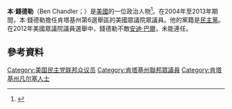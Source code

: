 '''本·錢德勒'''（Ben Chandler；{{bd|1959年|9月12日}}）是[[美國|美國]]的一位政治人物<ref>{{cite web|url=http://freepages.genealogy.rootsweb.ancestry.com/~battle/reps/chandler.htm|title=chandler|work=ancestry.com|access-date=2016-01-04|archive-url=https://web.archive.org/web/20160412032618/http://freepages.genealogy.rootsweb.ancestry.com/~battle/reps/chandler.htm|archive-date=2016-04-12|dead-url=yes}}</ref>。在2004年至2013年期間，本·錢德勒擔任肯塔基州第6選舉區的美國眾議院眾議員。他的黨籍是[[民主黨_(美國)|民主黨]]。在2012年美國眾議院議員選舉中，錢德勒不敵[[安迪·巴爾|安迪·巴爾]]，未能連任。
== 參考資料 ==
{{reflist}}
[[Category:美国民主党联邦众议员|Category:美国民主党联邦众议员]]
[[Category:肯塔基州聯邦眾議員|Category:肯塔基州聯邦眾議員]]
[[Category:肯塔基州凡尔塞人士|Category:肯塔基州凡尔塞人士]]